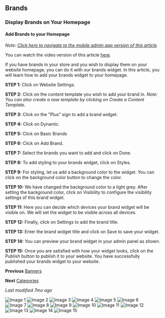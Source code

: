 ## Brands
### Display Brands on Your Homepage
#### Add Brands to your Homepage
*Note: [Click here to navigate to the mobile admin app version of this article](mobile_admin_app_link)*

You can watch the video version of this article [here](video_link).

If you have brands in your store and you wish to display them on your website homepage, you can do it with our brands widget. In this article, you will learn how to add your brands widget to your homepage.

**STEP 1:**
Click on Website Settings.

**STEP 2:**
Click on the content template you wish to add your brand in.
*Note: You can also create a new template by clicking on Create a Content Template.*

**STEP 3:**
Click on the "Plus" sign to add a brand widget.

**STEP 4:**
Click on Dynamic.

**STEP 5:**
Click on Basic Brands

**STEP 6:**
Click on Add Brand.

**STEP 7:**
Select the brands you want to add and click on Done.

**STEP 8:**
To add styling to your brands widget, click on Styles.

**STEP 9:**
For styling, let us add a background color to the widget. You can click on the background color button to change the color.

**STEP 10:**
We have changed the background color to a light grey. After setting the background color, click on Visibility to configure the visibility settings of this brand widget.

**STEP 11:**
Here you can decide which devices your brand widget will be visible on. We will set the widget to be visible across all devices.

**STEP 12:**
Finally, click on Settings to add the brand title.

**STEP 13:**
Enter the brand widget title and click on Save to save your widget.

**STEP 14:**
You can preview your brand widget in your admin panel as shown.

**STEP 15:**
Once you are satisfied with how your widget looks, click on the Publish button to publish it to your website.
You have successfully published your brands widget to your website.

**Previous**
[Banners](#)

**Next**
[Categories](#)

*Last modified 7mo ago*

![Image 1](https://cdn.aasaan.app/docs/brands/brands_1.png)
![Image 2](https://cdn.aasaan.app/docs/brands/brands_2.png)
![Image 3](https://cdn.aasaan.app/docs/brands/brands_3.png)
![Image 4](https://cdn.aasaan.app/docs/brands/brands_4.png)
![Image 5](https://cdn.aasaan.app/docs/brands/brands_5.png)
![Image 6](https://cdn.aasaan.app/docs/brands/brands_6.png)
![Image 7](https://cdn.aasaan.app/docs/brands/brands_7.png)
![Image 8](https://cdn.aasaan.app/docs/brands/brands_8.png)
![Image 9](https://cdn.aasaan.app/docs/brands/brands_9.png)
![Image 10](https://cdn.aasaan.app/docs/brands/brands_10.png)
![Image 11](https://cdn.aasaan.app/docs/brands/brands_11.png)
![Image 12](https://cdn.aasaan.app/docs/brands/brands_12.png)
![Image 13](https://cdn.aasaan.app/docs/brands/brands_13.png)
![Image 14](https://cdn.aasaan.app/docs/brands/brands_14.png)
![Image 15](https://cdn.aasaan.app/docs/brands/brands_15.png)
